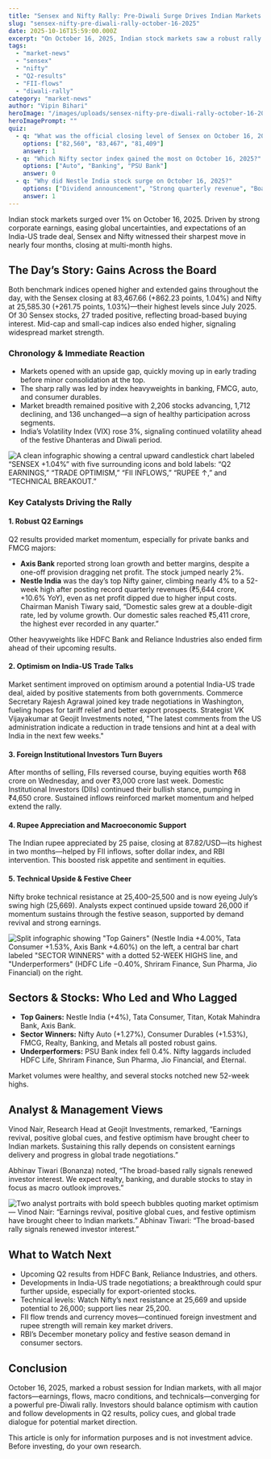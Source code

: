 ```yaml
---
title: "Sensex and Nifty Rally: Pre-Diwali Surge Drives Indian Markets to 4-Month High"
slug: "sensex-nifty-pre-diwali-rally-october-16-2025"
date: 2025-10-16T15:59:00.000Z
excerpt: "On October 16, 2025, Indian stock markets saw a robust rally with Sensex up 862 points and Nifty closing above 25,585. Strong Q2 results, optimism on India-US trade talks, and renewed FII inflows drove the surge—the highest market levels since July."
tags:
  - "market-news"
  - "sensex"
  - "nifty"
  - "Q2-results"
  - "FII-flows"
  - "diwali-rally"
category: "market-news"
author: "Vipin Bihari"
heroImage: "/images/uploads/sensex-nifty-pre-diwali-rally-october-16-2025/hero-image.jpg"
heroImagePrompt: ""
quiz:
  - q: "What was the official closing level of Sensex on October 16, 2025?"
    options: ["82,560", "83,467", "81,409"]
    answer: 1
  - q: "Which Nifty sector index gained the most on October 16, 2025?"
    options: ["Auto", "Banking", "PSU Bank"]
    answer: 0
  - q: "Why did Nestle India stock surge on October 16, 2025?"
    options: ["Dividend announcement", "Strong quarterly revenue", "Board change"]
    answer: 1
---
```

Indian stock markets surged over 1% on October 16, 2025. Driven by strong corporate earnings, easing global uncertainties, and expectations of an India-US trade deal, Sensex and Nifty witnessed their sharpest move in nearly four months, closing at multi-month highs.

## The Day’s Story: Gains Across the Board

Both benchmark indices opened higher and extended gains throughout the day, with the Sensex closing at 83,467.66 (+862.23 points, 1.04%) and Nifty at 25,585.30 (+261.75 points, 1.03%)—their highest levels since July 2025. Of 30 Sensex stocks, 27 traded positive, reflecting broad-based buying interest. Mid-cap and small-cap indices also ended higher, signaling widespread market strength.


### Chronology \& Immediate Reaction

- Markets opened with an upside gap, quickly moving up in early trading before minor consolidation at the top.
- The sharp rally was led by index heavyweights in banking, FMCG, auto, and consumer durables.
- Market breadth remained positive with 2,206 stocks advancing, 1,712 declining, and 136 unchanged—a sign of healthy participation across segments.
- India’s Volatility Index (VIX) rose 3%, signaling continued volatility ahead of the festive Dhanteras and Diwali period.

![A clean infographic showing a central upward candlestick chart labeled “SENSEX +1.04%” with five surrounding icons and bold labels: “Q2 EARNINGS,” “TRADE OPTIMISM,” “FII INFLOWS,” “RUPEE ↑,” and “TECHNICAL BREAKOUT.”](/images/uploads/sensex-nifty-pre-diwali-rally-october-16-2025/image1.png)

### Key Catalysts Driving the Rally

#### 1. Robust Q2 Earnings

Q2 results provided market momentum, especially for private banks and FMCG majors:

- **Axis Bank** reported strong loan growth and better margins, despite a one-off provision dragging net profit. The stock jumped nearly 2%.
- **Nestle India** was the day’s top Nifty gainer, climbing nearly 4% to a 52-week high after posting record quarterly revenues (₹5,644 crore, +10.6% YoY), even as net profit dipped due to higher input costs. Chairman Manish Tiwary said, “Domestic sales grew at a double-digit rate, led by volume growth. Our domestic sales reached ₹5,411 crore, the highest ever recorded in any quarter.”

Other heavyweights like HDFC Bank and Reliance Industries also ended firm ahead of their upcoming results.


#### 2. Optimism on India-US Trade Talks

Market sentiment improved on optimism around a potential India-US trade deal, aided by positive statements from both governments. Commerce Secretary Rajesh Agrawal joined key trade negotiations in Washington, fueling hopes for tariff relief and better export prospects. Strategist VK Vijayakumar at Geojit Investments noted, "The latest comments from the US administration indicate a reduction in trade tensions and hint at a deal with India in the next few weeks."

#### 3. Foreign Institutional Investors Turn Buyers

After months of selling, FIIs reversed course, buying equities worth ₹68 crore on Wednesday, and over ₹3,000 crore last week. Domestic Institutional Investors (DIIs) continued their bullish stance, pumping in ₹4,650 crore. Sustained inflows reinforced market momentum and helped extend the rally.

#### 4. Rupee Appreciation and Macroeconomic Support

The Indian rupee appreciated by 25 paise, closing at 87.82/USD—its highest in two months—helped by FII inflows, softer dollar index, and RBI intervention. This boosted risk appetite and sentiment in equities.

#### 5. Technical Upside \& Festive Cheer

Nifty broke technical resistance at 25,400–25,500 and is now eyeing July’s swing high (25,669). Analysts expect continued upside toward 26,000 if momentum sustains through the festive season, supported by demand revival and strong earnings.


![Split infographic showing "Top Gainers" (Nestle India +4.00%, Tata Consumer +1.53%, Axis Bank +4.60%) on the left, a central bar chart labeled "SECTOR WINNERS" with a dotted 52-WEEK HIGHS line, and "Underperformers" (HDFC Life −0.40%, Shriram Finance, Sun Pharma, Jio Financial) on the right.](/images/uploads/sensex-nifty-pre-diwali-rally-october-16-2025/image2.png)

## Sectors \& Stocks: Who Led and Who Lagged

- **Top Gainers:** Nestle India (+4%), Tata Consumer, Titan, Kotak Mahindra Bank, Axis Bank.
- **Sector Winners:** Nifty Auto (+1.27%), Consumer Durables (+1.53%), FMCG, Realty, Banking, and Metals all posted robust gains.
- **Underperformers:** PSU Bank index fell 0.4%. Nifty laggards included HDFC Life, Shriram Finance, Sun Pharma, Jio Financial, and Eternal.

Market volumes were healthy, and several stocks notched new 52-week highs.

## Analyst \& Management Views

Vinod Nair, Research Head at Geojit Investments, remarked, “Earnings revival, positive global cues, and festive optimism have brought cheer to Indian markets. Sustaining this rally depends on consistent earnings delivery and progress in global trade negotiations.”

Abhinav Tiwari (Bonanza) noted, “The broad-based rally signals renewed investor interest. We expect realty, banking, and durable stocks to stay in focus as macro outlook improves.”


![Two analyst portraits with bold speech bubbles quoting market optimism — Vinod Nair: “Earnings revival, positive global cues, and festive optimism have brought cheer to Indian markets.” Abhinav Tiwari: “The broad-based rally signals renewed investor interest.”](/images/uploads/sensex-nifty-pre-diwali-rally-october-16-2025/image3.png)

## What to Watch Next

- Upcoming Q2 results from HDFC Bank, Reliance Industries, and others.
- Developments in India-US trade negotiations; a breakthrough could spur further upside, especially for export-oriented stocks.
- Technical levels: Watch Nifty’s next resistance at 25,669 and upside potential to 26,000; support lies near 25,200.
- FII flow trends and currency moves—continued foreign investment and rupee strength will remain key market drivers.
- RBI’s December monetary policy and festive season demand in consumer sectors.


## Conclusion

October 16, 2025, marked a robust session for Indian markets, with all major factors—earnings, flows, macro conditions, and technicals—converging for a powerful pre-Diwali rally. Investors should balance optimism with caution and follow developments in Q2 results, policy cues, and global trade dialogue for potential market direction.

This article is only for information purposes and is not investment advice. Before investing, do your own research.

